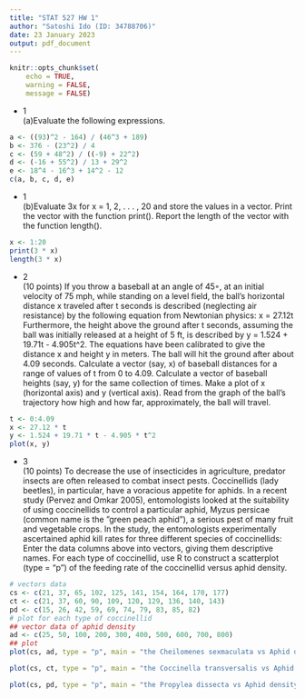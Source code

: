 ```yaml
---
title: "STAT 527 HW 1"
author: "Satoshi Ido (ID: 34788706)"
date: 23 January 2023
output: pdf_document
---
```

```r
knitr::opts_chunk$set(
    echo = TRUE,
    warning = FALSE,
    message = FALSE)
```

* 1\
(a)Evaluate the following expressions.
```r
a <- ((93)^2 - 164) / (46^3 + 189)
b <- 376 - (23^2) / 4
c <- (59 + 48^2) / ((-9) + 22^2)
d <- (-16 + 55^2) / 13 + 29^2
e <- 18^4 - 16^3 + 14^2 - 12
c(a, b, c, d, e)
```
* 1\
(b)Evaluate 3x for x = 1, 2, . . . , 20 and store the values in a vector. Print the vector with the function print(). Report the length of the vector with the function length().
```r
x <- 1:20
print(3 * x)
length(3 * x)
```

* 2\
(10 points) If you throw a baseball at an angle of 45◦, at an initial velocity of 75 mph, while standing on a level field, the ball's horizontal distance x traveled after t seconds is described (neglecting air resistance) by the following equation from Newtonian physics: x = 27.12t
Furthermore, the height above the ground after t seconds, assuming the ball was initially released at a height of 5 ft, is described by y = 1.524 + 19.71t - 4.905t^2.
The equations have been calibrated to give the distance x and height y in meters. The ball will hit the ground after about 4.09 seconds. 
Calculate a vector (say, x) of baseball distances for a range of values of t from 0 to 4.09. Calculate a vector of baseball heights (say, y) for the same collection of times. Make a plot of x (horizontal axis) and y (vertical axis). 
Read from the graph of the ball's trajectory how high and how far, approximately, the ball will travel.
```r
t <- 0:4.09
x <- 27.12 * t
y <- 1.524 + 19.71 * t - 4.905 * t^2
plot(x, y)
```

* 3\
(10 points) To decrease the use of insecticides in agriculture, predator insects are often released to combat insect pests. Coccinellids (lady beetles), in particular, have a voracious appetite for aphids. 
In a recent study (Pervez and Omkar 2005), entomologists looked at the suitability of using coccinellids to control a particular aphid, Myzus persicae (common name is the ”green peach aphid”), a serious pest of many fruit and vegetable crops. 
In the study, the entomologists experimentally ascertained aphid kill rates for three different species of coccinellids:
Enter the data columns above into vectors, giving them descriptive names. For each type of coccinellid, use R to construct a scatterplot (type = “p”) of the feeding rate of the coccinellid versus aphid density.
```r
# vectors data
cs <- c(21, 37, 65, 102, 125, 141, 154, 164, 170, 177)
ct <- c(21, 37, 60, 90, 109, 120, 129, 136, 140, 143)
pd <- c(15, 26, 42, 59, 69, 74, 79, 83, 85, 82)
# plot for each type of coccinellid
## vector data of aphid density
ad <- c(25, 50, 100, 200, 300, 400, 500, 600, 700, 800)
## plot
plot(cs, ad, type = "p", main = "the Cheilomenes sexmaculata vs Aphid density")

plot(cs, ct, type = "p", main = "the Coccinella transversalis vs Aphid density")

plot(cs, pd, type = "p", main = "the Propylea dissecta vs Aphid density")
```